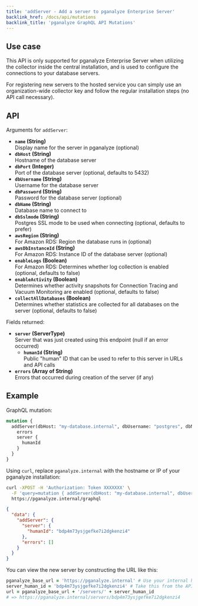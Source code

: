 ```yaml
---
title: 'addServer - Add a server to pganalyze Enterprise Server'
backlink_href: /docs/api/mutations
backlink_title: 'pganalyze GraphQL API Mutations'
---
```


## Use case

This API is only supported for pganalyze Enterprise Server when utilizing the collector inside the central installation, and is used to configure the connections to your database servers.

For registering new servers to the hosted service you can simply use an organization-wide collector key and follow the regular installation steps (no API call necessary).

## API

Arguments for `addServer`:

* **`name` (String)**<br/>Display name for the server in pganalyze (optional)
* **`dbHost` (String)**<br/>Hostname of the database server
* **`dbPort` (Integer)**<br/>Port of the database server (optional, defaults to 5432)
* **`dbUsername` (String)**<br/>Username for the database server
* **`dbPassword` (String)**<br/>Password for the database server (optional)
* **`dbName` (String)**<br/>Database name to connect to
* **`dbSslmode` (String)**<br/>Postgres SSL mode to be used when connecting (optional, defaults to prefer)
* **`awsRegion` (String)**<br/>For Amazon RDS: Region the database runs in (optional)
* **`awsDbInstanceId` (String)**<br/>For Amazon RDS: Instance ID of the database server (optional)
* **`enableLogs` (Boolean)**<br/>For Amazon RDS: Determines whether log collection is enabled (optional, defaults to false)
* **`enableActivity` (Boolean)**<br/>Determines whether activity snapshots for Connection Tracing and Vacuum Monitoring are enabled (optional, defaults to false)
* **`collectAllDatabases` (Boolean)**<br/>Determines whether statistics are collected for all databases on the server (optional, defaults to false)

Fields returned:

* **`server` (ServerType)**<br/>Server that was just created using this endpoint (null if an error occurred)
  * **`humanId` (String)**<br/>Public "human" ID that can be used to refer to this server in URLs and API calls
* **`errors` (Array of String)**<br/>Errors that occurred during creation of the server (if any)

## Example

GraphQL mutation:

```graphql
mutation {
  addServer(dbHost: "my-database.internal", dbUsername: "postgres", dbName: "postgres", enableActivity: true) {
    errors
    server {
      humanId
    }
  }
}
```

Using `curl`, replace `pganalyze.internal` with the hostname or IP of your pganalyze installation:

```bash
curl -XPOST -H 'Authorization: Token XXXXXXX' \
  -F 'query=mutation { addServer(dbHost: "my-database.internal", dbUsername: "postgres", dbName: "postgres", enableActivity: true) { server { humanId }, errors } }' \
  https://pganalyze.internal/graphql
```

```json
{
  "data": {
    "addServer": {
      "server": {
        "humanId": "bdp4m73ysjgefke7i2dgkenzi4"
      },
      "errors": []
    }
  }
}
```

You can view the new server by constructing the URL like this:

```ruby
pganalyze_base_url = 'https://pganalyze.internal' # Use your internal hostname for pganalyze
server_human_id = 'bdp4m73ysjgefke7i2dgkenzi4' # Take this from the API response `humanId` field
url = pganalyze_base_url + '/servers/' + server_human_id
# => https://pganalyze.internal/servers/bdp4m73ysjgefke7i2dgkenzi4
```
